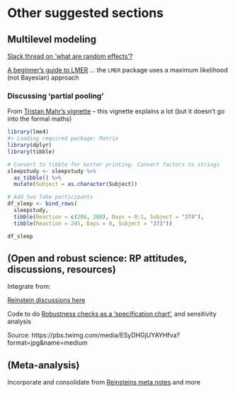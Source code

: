 # Other suggested sections

## Multilevel modeling

[Slack thread on 'what are random effects'?](https://rethinkpriorities.slack.com/archives/G01BDCD2QPR/p1660060733533869)

[A beginner's guide to LMER](https://rstudio-pubs-static.s3.amazonaws.com/63556_e35cc7e2dfb54a5bb551f3fa4b3ec4ae.html) ... the `LMER` package uses a maximum likelihood (not Bayesian) approach


### Discussing 'partial pooling'

From [Tristan Mahr's vignette](https://www.tjmahr.com/plotting-partial-pooling-in-mixed-effects-models/) -- this vignette explains a lot (but it doesn't go into the formal maths)


<!-- 
I’m still trying to get my head around (quickly) what we are talking about when we say ‘mixed models’ and ‘random effects’, at least when using lmer.

Suppose I run the following model

m_video_aud <-  all_surveys all_surveys %>%  filter(wave=="video") %>% 
lmer(interest80k_mn ~ 1 + condition + audience + condition:audience + (1|reader),
dat=.)

This allows a “random intercept” for `reader` ...  But what does that mean? 
Here is my interpretation — how wrong am I?
 The intercept (“average interest all else comparable”) for each of the two readers is equal to the overall average intercept plus some ‘random deviation’ drawn from a [normal?] distribution   
 
In effect, this means that the ‘reader coefficient adjustment’ coefficient will be smaller than  the adjustment we would get if we just looked at the difference in (the residual of the) outcome across readers. I.e., we ‘adjust less’ for reader than we would do if we made reader a fixed effect (i.e., a ‘dummy in a standard regression’). 

Computationally, I think this happens because  we are assuming something like a normal distribution of the random deviation, where smaller deviations are more likely than large ones, and 0 is the most likely. Thus the larger is the ‘observed reader difference’ we see in the data, the more likely this is o be a ‘freak random draw’ … thus we shrink this difference term a bit towards 0.  
-->


```r

library(lme4)
#> Loading required package: Matrix
library(dplyr)
library(tibble)

# Convert to tibble for better printing. Convert factors to strings
sleepstudy <- sleepstudy %>% 
  as_tibble() %>% 
  mutate(Subject = as.character(Subject))

# Add two fake participants
df_sleep <- bind_rows(
  sleepstudy,
  tibble(Reaction = c(286, 288), Days = 0:1, Subject = "374"),
  tibble(Reaction = 245, Days = 0, Subject = "373"))

df_sleep

```


## (Open and robust science: RP attitudes, discussions, resources) {#opensci}

Integrate from:

[Reinstein discussions here](https://daaronr.github.io/metrics_discussion/robust-diag.html)

Code to do [Robustness checks as a 'specification chart'](https://github.com/ArielOrtizBobea/spec_chart), and sensitivity analysis

Source: https://pbs.twimg.com/media/ESyDHGjUYAYHfva?format=jpg&name=medium

## (Meta-analysis) {#meta}

Incorporate and consolidate from [Reinsteins meta notes](https://daaronr.github.io/metrics_discussion/metaanalysis.html) and more
